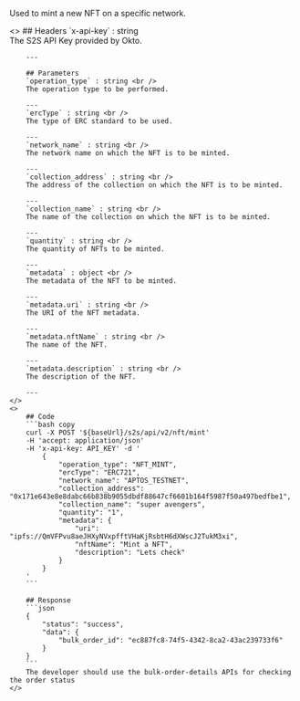 
Used to mint a new NFT on a specific network.

<ColumnLayout>
    <>
        ## Headers
        `x-api-key` : string <br />
        The S2S API Key provided by Okto.

        ---
        
        ## Parameters
        `operation_type` : string <br />
        The operation type to be performed. 

        ---
        `ercType` : string <br />
        The type of ERC standard to be used.

        ---
        `network_name` : string <br />
        The network name on which the NFT is to be minted.

        ---
        `collection_address` : string <br />
        The address of the collection on which the NFT is to be minted.

        ---
        `collection_name` : string <br />
        The name of the collection on which the NFT is to be minted.

        ---
        `quantity` : string <br />
        The quantity of NFTs to be minted.

        ---
        `metadata` : object <br />
        The metadata of the NFT to be minted.

        ---
        `metadata.uri` : string <br />
        The URI of the NFT metadata.

        ---
        `metadata.nftName` : string <br />
        The name of the NFT.

        ---
        `metadata.description` : string <br />
        The description of the NFT.

        ---
    </>
    <>
        ## Code
        ```bash copy
        curl -X POST '${baseUrl}/s2s/api/v2/nft/mint'
        -H 'accept: application/json' 
        -H 'x-api-key: API_KEY' -d '
            {
                "operation_type": "NFT_MINT",
                "ercType": "ERC721",
                "network_name": "APTOS_TESTNET",
                "collection_address": "0x171e643e8e8dabc66b838b9055dbdf88647cf6601b164f5987f50a497bedfbe1",
                "collection_name": "super avengers",
                "quantity": "1",
                "metadata": {
                    "uri": "ipfs://QmVFPvu8aeJHXyNVxpfftVHaKjRsbtH6dXWscJ2TukM3xi",
                    "nftName": "Mint a NFT",
                    "description": "Lets check"
                }
            }
        '
        ```

        ## Response
        ```json
        {
            "status": "success",
            "data": {
                "bulk_order_id": "ec887fc8-74f5-4342-8ca2-43ac239733f6"
            }
        }
        ```
        The developer should use the bulk-order-details APIs for checking the order status
    </>
</ColumnLayout>